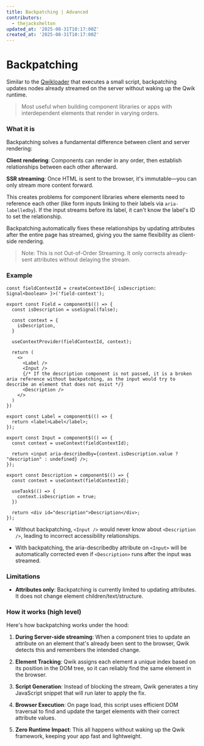 ```yaml
---
title: Backpatching | Advanced
contributors:
  - thejackshelton
updated_at: '2025-08-31T10:17:00Z'
created_at: '2025-08-31T10:17:00Z'
---
```


# Backpatching

Similar to the [Qwikloader](../qwikloader/index.mdx) that executes a small script, backpatching updates nodes already streamed on the server without waking up the Qwik runtime.

> Most useful when building component libraries or apps with interdependent elements that render in varying orders.

### What it is

Backpatching solves a fundamental difference between client and server rendering:

**Client rendering**: Components can render in any order, then establish relationships between each other afterward.

**SSR streaming**: Once HTML is sent to the browser, it's immutable—you can only stream more content forward.

This creates problems for component libraries where elements need to reference each other (like form inputs linking to their labels via `aria-labelledby`). If the input streams before its label, it can't know the label's ID to set the relationship.

Backpatching automatically fixes these relationships by updating attributes after the entire page has streamed, giving you the same flexibility as client-side rendering.

> Note: This is not Out-of-Order Streaming. It only corrects already-sent attributes without delaying the stream.

### Example

```tsx
const fieldContextId = createContextId<{ isDescription: Signal<boolean> }>('field-context');

export const Field = component$(() => {
  const isDescription = useSignal(false);

  const context = {
    isDescription,
  }

  useContextProvider(fieldContextId, context);

  return (
    <>
      <Label />
      <Input />
      {/* If the description component is not passed, it is a broken aria reference without backpatching, as the input would try to describe an element that does not exist */}
      <Description />
    </>
  )
})

export const Label = component$(() => {
  return <label>Label</label>;
});

export const Input = component$(() => {
  const context = useContext(fieldContextId);

  return <input aria-describedby={context.isDescription.value ? "description" : undefined} />;
});

export const Description = component$(() => {
  const context = useContext(fieldContextId);

  useTask$(() => {
    context.isDescription = true;
  })

  return <div id="description">Description</div>;
});
```

- Without backpatching, `<Input />` would never know about `<Description />`, leading to incorrect accessibility relationships.

- With backpatching, the aria-describedby attribute on `<Input>` will be automatically corrected even if `<Description>` runs after the input was streamed.

### Limitations

- **Attributes only**: Backpatching is currently limited to updating attributes. It does not change element children/text/structure.

### How it works (high level)

Here's how backpatching works under the hood:

1. **During Server-side streaming**: When a component tries to update an attribute on an element that's already been sent to the browser, Qwik detects this and remembers the intended change.

2. **Element Tracking**: Qwik assigns each element a unique index based on its position in the DOM tree, so it can reliably find the same element in the browser.

3. **Script Generation**: Instead of blocking the stream, Qwik generates a tiny JavaScript snippet that will run later to apply the fix.

4. **Browser Execution**: On page load, this script uses efficient DOM traversal to find and update the target elements with their correct attribute values.

5. **Zero Runtime Impact**: This all happens without waking up the Qwik framework, keeping your app fast and lightweight.

